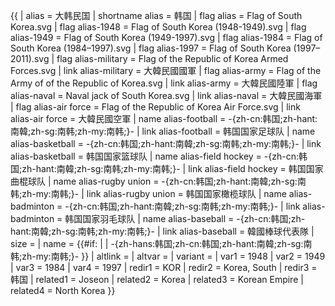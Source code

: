{{ {{{1<noinclude>|country showdata</noinclude>}}}
| alias = 大韩民国
| shortname alias = 韩国
| flag alias = Flag of South Korea.svg
| flag alias-1948 = Flag of South Korea (1948-1949).svg
| flag alias-1949 = Flag of South Korea (1949-1997).svg
| flag alias-1984 = Flag of South Korea (1984–1997).svg
| flag alias-1997 = Flag of South Korea (1997–2011).svg
| flag alias-military = Flag of the Republic of Korea Armed Forces.svg
| link alias-military = 大韓民國國軍
| flag alias-army = Flag of the Army of of the Republic of Korea.svg
| link alias-army = 大韓民國陸軍
| flag alias-naval = Naval jack of South Korea.svg
| link alias-naval = 大韓民國海軍
| flag alias-air force = Flag of the Republic of Korea Air Force.svg
| link alias-air force = 大韓民國空軍
| name alias-football = -{zh-cn:韩国;zh-hant:南韓;zh-sg:南韩;zh-my:南韩;}-
| link alias-football = 韩国国家{{{mw|}}}足球队
| name alias-basketball = -{zh-cn:韩国;zh-hant:南韓;zh-sg:南韩;zh-my:南韩;}-
| link alias-basketball = 韩国国家{{{mw|}}}篮球队
| name alias-field hockey = -{zh-cn:韩国;zh-hant:南韓;zh-sg:南韩;zh-my:南韩;}-
| link alias-field hockey = 韩国国家{{{mw|}}}曲棍球队
| name alias-rugby union = -{zh-cn:韩国;zh-hant:南韓;zh-sg:南韩;zh-my:南韩;}-
| link alias-rugby union = 韩国国家{{{mw|}}}橄榄球队
| name alias-badminton = -{zh-cn:韩国;zh-hant:南韓;zh-sg:南韩;zh-my:南韩;}-
| link alias-badminton = 韩国国家羽毛球队
| name alias-baseball = -{zh-cn:韩国;zh-hant:南韓;zh-sg:南韩;zh-my:南韩;}-
| link alias-baseball = 韓國{{{mw|}}}棒球代表隊
| size = {{{size|}}}
| name = {{#if: {{{name|}}} | {{{name}}} | -{zh-hans:韩国;zh-cn:韩国;zh-hant:南韓;zh-sg:南韩;zh-my:南韩;}- }}
| altlink = {{{altlink|}}}
| altvar = {{{altvar|}}}
| variant = {{{variant|}}}
<noinclude>
| var1 = 1948
| var2 = 1949
| var3 = 1984
| var4 = 1997
| redir1 = KOR
| redir2 = Korea, South
| redir3 = 韩国
| related1 = Joseon
| related2 = Korea
| related3 = Korean Empire
| related4 = North Korea
</noinclude>
}}